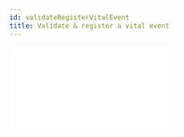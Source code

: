 ```yaml
---
id: validateRegisterVitalEvent
title: Validate & register a vital event
---
```



  <div style={{ position: "relative", paddingBottom: "56.25%", height: 0 }}>
    <iframe
      src={url}
      frameBorder={0}
      webkitallowfullscreen
      mozallowfullscreen
      allowFullScreen
      style={{
        position: "absolute",
        top: 0,
        left: 0,
        width: "100%",
        height: "100%",
      }}
    />
  </div>
);

This functionality allows a Registrar to review and register a completed vital event registration application form in order to permanently record the vital event.

<Video url="https://www.loom.com/embed/21e90f505cf5423cb9b80d8426618c34"></Video>

## Configuration

Who is allowed to register a vital event can be configured based on country requirements. As standard, the Registrar is the only actor who can register a vital event.

To reflect the common scenario where a Registrar informally delegates their authority (through provision of their username and password) to a data clerk, we have designed the ability to **delegate authority**. This means that the Registrar can formally delegate responsibility to a trusted data clerk/office member. Once they delegate their authority, they can review the activity of this agent through the audit functionality to monitor performance. This ensures that each agent uses their own credentials to access the application and that all interactions can be audited knowing that the who is doing what and when.

Content for SMS messages can be updated based on country requirements.

## User Stories

As a **Registrar**, I want to be able to review applications along with supporting documents in order to register the vital event.

As a **Registrar,** I want to be able to reject an application along with a reason so that the application can be corrected and the record can be recorded accurately.

As a **Registrar,** I want to be able to change data in the application before submission, so that data quality can be ensured.

As a **Registration Agent _with delegated authority_**, I want to be able to review applications along with supporting documents in order to register the vital event.

As a **Registration Agent _with delegated authority_,** I want to be able to reject an application along with a reason so that the application can be corrected and the record can be recorded accurately.

As a **Registration Agent _with delegated authority_,** I want to be able to change data in the application before submission, so that data quality can be ensured.

# Functionality

### View Workqueue

The user is able to view all applications that have been submitted for review by either (i) Field Agent OR (ii) Registration Agent in the Ready for Review workqueue.

### Download record for review

**Low Connectivity Feature:** the user can select which applications to download when they are ready to review them, minimising upfront load time.

### Review application details

The Registrar can review the application alongside the supporting documents associated with each section of the form e.g. photo of Mother's ID next to details of the Mother.

When reviewing the supporting document they can rotate the image or zoom in and out as required to better inspect it.

If information does not match the supporting documents or is inaccurate for any other reason, the Registrar can change the information. Any change made is logged and visible in the [Audit](https://www.notion.so/Audit-a6aeefca07c14e82a06b79a57db74ae9) function.

### Register vital event

The Registrar can either (i) register or (ii) reject the application. If they decide to reject the application, they need to provide a reason why so that anyone following up knows what is required. Upon rejection, the record will appear in the [**Registration Agent**](https://www.notion.so/Registration-Agent-7fe5e31c8fae4d3981e0d4f69576c084) and [**Registrar**](https://www.notion.so/Registrar-3a66b6ccf39b49708baebeb802e1bc1f) **Require Updates** workqueue for follow up.

<img
  alt="Reason_for_rejection"
  src={useBaseUrl(
    "assets/core_functions/Validate_register_a_vital_event_55004a11b116425db26efe2d6808e6ac/Reason_for_rejection.png"
  )}
/>

### SMS

If the application is **registered**, the Applicant will receive an SMS informing them of their Registration Number and how and when to collect their certificate.

If the application is **sent for updates**, the Applicant will receive an SMS informing them to visit the registration office to complete the application.
